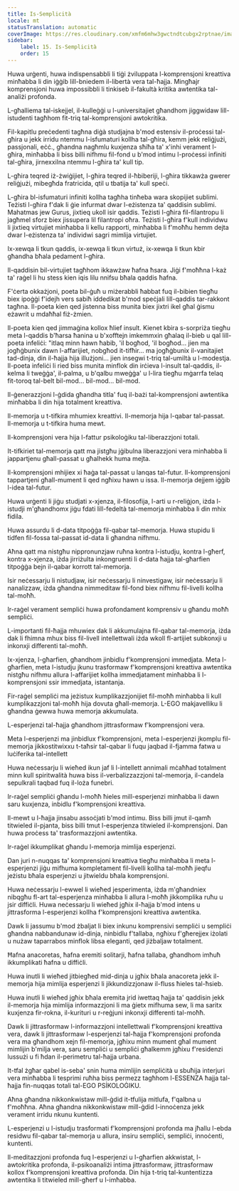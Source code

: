 ```yaml
---
title: Is-Semplicità
locale: mt
statusTranslation: automatic
coverImage: https://res.cloudinary.com/xmfm6mhw3gwctndtcubgx2rptnae/image/upload/v1740337243/small_cover_educacion_fundamental_a051170f1c.webp
sidebar:
    label: 15. Is-Semplicità
    order: 15
---
```

Huwa urġenti, huwa indispensabbli li tiġi żviluppata l-komprensjoni kreattiva minħabba li din iġġib lill-bniedem il-libertà vera tal-ħajja. Mingħajr komprensjoni huwa impossibbli li tinkiseb il-fakultà kritika awtentika tal-analiżi profonda.

L-għalliema tal-iskejjel, il-kulleġġi u l-universitajiet għandhom jiggwidaw lill-istudenti tagħhom fit-triq tal-komprensjoni awtokritika.

Fil-kapitlu preċedenti tagħna diġà studjajna b'mod estensiv il-proċessi tal-għira u jekk irridu ntemmu l-isfumaturi kollha tal-għira, kemm jekk reliġjużi, passjonali, eċċ., għandna nagħmlu kuxjenza sħiħa ta' x'inhi verament l-għira, minħabba li biss billi nifhmu fil-fond u b'mod intimu l-proċessi infiniti tal-għira, jirnexxilna ntemmu l-għira ta' kull tip.

L-għira teqred iż-żwiġijiet, l-għira teqred il-ħbiberiji, l-għira tikkawża gwerer reliġjużi, mibegħda fratricida, qtil u tbatija ta' kull speċi.

L-għira bl-isfumaturi infiniti kollha tagħha tinħeba wara skopijiet sublimi. Teżisti l-għira f'dak li ġie infurmat dwar l-eżistenza ta' qaddisin sublimi. Mahatmas jew Gurus, jixtieq ukoll isir qaddis. Teżisti l-għira fil-filantropu li jagħmel sforz biex jissupera lil filantropi oħra. Teżisti l-għira f'kull individwu li jixtieq virtujiet minħabba li kellu rapporti, minħabba li f'moħħu hemm dejta dwar l-eżistenza ta' individwi sagri mimlija virtujiet.

Ix-xewqa li tkun qaddis, ix-xewqa li tkun virtuż, ix-xewqa li tkun kbir għandha bħala pedament l-għira.

Il-qaddisin bil-virtujiet tagħhom ikkawżaw ħafna ħsara. Jiġi f'moħħna l-każ ta' raġel li hu stess kien iqis lilu nnifsu bħala qaddis ħafna.

F'ċerta okkażjoni, poeta bil-ġuħ u miżerabbli ħabbat fuq il-bibien tiegħu biex ipoġġi f'idejh vers sabiħ iddedikat b'mod speċjali lill-qaddis tar-rakkont tagħna. Il-poeta kien qed jistenna biss munita biex jixtri ikel għal ġismu eżawrit u mdaħħal fiż-żmien.

Il-poeta kien qed jimmaġina kollox ħlief insult. Kienet kbira s-sorpriża tiegħu meta l-qaddis b'ħarsa ħanina u b'xofftejn imkemmxin għalaq il-bieb u qal lill-poeta infeliċi: "itlaq minn hawn ħabib, 'il bogħod, 'il bogħod... jien ma jogħġbunix dawn l-affarijiet, nobgħod it-tifħir... ma jogħġbunix il-vanitajiet tad-dinja, din il-ħajja hija illużjoni... jien insegwi t-triq tal-umiltà u l-modestja. Il-poeta infeliċi li ried biss munita minflok din irċieva l-insult tal-qaddis, il-kelma li tweġġa', il-palma, u b'qalbu mweġġa' u l-lira tiegħu mġarrfa telaq fit-toroq tal-belt bil-mod... bil-mod... bil-mod.

Il-ġenerazzjoni l-ġdida għandha titla' fuq il-bażi tal-komprensjoni awtentika minħabba li din hija totalment kreattiva.

Il-memorja u t-tifkira mhumiex kreattivi. Il-memorja hija l-qabar tal-passat. Il-memorja u t-tifkira huma mewt.

Il-komprensjoni vera hija l-fattur psikoloġiku tal-liberazzjoni totali.

It-tifkiriet tal-memorja qatt ma jistgħu jġibulna liberazzjoni vera minħabba li jappartjenu għall-passat u għalhekk huma mejta.

Il-komprensjoni mhijiex xi ħaġa tal-passat u lanqas tal-futur. Il-komprensjoni tappartjeni għall-mument li qed ngħixu hawn u issa. Il-memorja dejjem iġġib l-idea tal-futur.

Huwa urġenti li jiġu studjati x-xjenza, il-filosofija, l-arti u r-reliġjon, iżda l-istudji m'għandhomx jiġu fdati lill-fedeltà tal-memorja minħabba li din mhix fidila.

Huwa assurdu li d-data titpoġġa fil-qabar tal-memorja. Huwa stupidu li tidfen fil-fossa tal-passat id-data li għandna nifhmu.

Aħna qatt ma nistgħu nippronunzjaw ruħna kontra l-istudju, kontra l-għerf, kontra x-xjenza, iżda jirriżulta inkongruenti li d-data ħajja tal-għarfien titpoġġa bejn il-qabar korrott tal-memorja.

Isir neċessarju li nistudjaw, isir neċessarju li ninvestigaw, isir neċessarju li nanalizzaw, iżda għandna nimmeditaw fil-fond biex nifhmu fil-livelli kollha tal-moħħ.

Ir-raġel verament sempliċi huwa profondament komprensiv u għandu moħħ sempliċi.

L-importanti fil-ħajja mhuwiex dak li akkumulajna fil-qabar tal-memorja, iżda dak li fhimna mhux biss fil-livell intellettwali iżda wkoll fl-artijiet subkonxji u inkonxji differenti tal-moħħ.

Ix-xjenza, l-għarfien, għandhom jinbidlu f'komprensjoni immedjata. Meta l-għarfien, meta l-istudju jkunu trasformaw f'komprensjoni kreattiva awtentika nistgħu nifhmu allura l-affarijiet kollha immedjatament minħabba li l-komprensjoni ssir immedjata, istantanja.

Fir-raġel sempliċi ma jeżistux kumplikazzjonijiet fil-moħħ minħabba li kull kumplikazzjoni tal-moħħ hija dovuta għall-memorja. L-EGO makjavelliku li għandna ġewwa huwa memorja akkumulata.

L-esperjenzi tal-ħajja għandhom jittrasformaw f'komprensjoni vera.

Meta l-esperjenzi ma jinbidlux f'komprensjoni, meta l-esperjenzi jkomplu fil-memorja jikkostitwixxu t-taħsir tal-qabar li fuqu jaqbad il-fjamma fatwa u luċiferika tal-intellett

Huwa neċessarju li wieħed ikun jaf li l-intellett annimali mċaħħad totalment minn kull spiritwalità huwa biss il-verbalizzazzjoni tal-memorja, il-candela sepulkrali taqbad fuq il-loża funebri.

Ir-raġel sempliċi għandu l-moħħ ħieles mill-esperjenzi minħabba li dawn saru kuxjenza, inbidlu f'komprensjoni kreattiva.

Il-mewt u l-ħajja jinsabu assoċjati b'mod intimu. Biss billi jmut il-qamħ titwieled il-pjanta, biss billi tmut l-esperjenza titwieled il-komprensjoni. Dan huwa proċess ta' trasformazzjoni awtentika.

Ir-raġel ikkumplikat għandu l-memorja mimlija esperjenzi.

Dan juri n-nuqqas ta' komprensjoni kreattiva tiegħu minħabba li meta l-esperjenzi jiġu mifhuma kompletament fil-livelli kollha tal-moħħ jieqfu jeżistu bħala esperjenzi u jitwieldu bħala komprensjoni.

Huwa neċessarju l-ewwel li wieħed jesperimenta, iżda m'għandniex nibqgħu fl-art tal-esperjenza minħabba li allura l-moħħ jikkomplika ruħu u jsir diffiċli. Huwa neċessarju li wieħed jgħix il-ħajja b'mod intens u jittrasforma l-esperjenzi kollha f'komprensjoni kreattiva awtentika.

Dawk li jassumu b'mod żbaljat li biex inkunu komprensivi sempliċi u sempliċi għandna nabbandunaw id-dinja, ninbidlu f'tallaba, ngħixu f'għerejjex iżolati u nużaw taparrabos minflok libsa eleganti, qed jiżbaljaw totalment.

Ħafna anacoretas, ħafna eremiti solitarji, ħafna tallaba, għandhom imħuħ ikkumplikati ħafna u diffiċli.

Huwa inutli li wieħed jitbiegħed mid-dinja u jgħix bħala anacoreta jekk il-memorja hija mimlija esperjenzi li jikkundizzjonaw il-fluss ħieles tal-ħsieb.

Huwa inutli li wieħed jgħix bħala eremita jrid iwettaq ħajja ta' qaddisin jekk il-memorja hija mimlija informazzjoni li ma ġietx mifhuma sew, li ma saritx kuxjenza fir-rokna, il-kurituri u r-reġjuni inkonxji differenti tal-moħħ.

Dawk li jittrasformaw l-informazzjoni intellettwali f'komprensjoni kreattiva vera, dawk li jittrasformaw l-esperjenzi tal-ħajja f'komprensjoni profonda vera ma għandhom xejn fil-memorja, jgħixu minn mument għal mument mimlijin b'milja vera, saru sempliċi u sempliċi għalkemm jgħixu f'residenzi lussużi u fi ħdan il-perimetru tal-ħajja urbana.

It-tfal żgħar qabel is-seba' snin huma mimlijin sempliċità u sbuħija interjuri vera minħabba li tesprimi ruħha biss permezz tagħhom l-ESSENZA ħajja tal-ħajja fin-nuqqas totali tal-EGO PSİKOLOĠIKU.

Aħna għandna nikkonkwistaw mill-ġdid it-tfulija mitlufa, f'qalbna u f'moħħna. Aħna għandna nikkonkwistaw mill-ġdid l-innoċenza jekk verament irridu nkunu kuntenti.

L-esperjenzi u l-istudju trasformati f'komprensjoni profonda ma jħallu l-ebda residwu fil-qabar tal-memorja u allura, insiru sempliċi, sempliċi, innoċenti, kuntenti.

Il-meditazzjoni profonda fuq l-esperjenzi u l-għarfien akkwistat, l-awtokritika profonda, il-psikoanaliżi intima jittrasformaw, jittrasformaw kollox f'komprensjoni kreattiva profonda. Din hija t-triq tal-kuntentizza awtentika li titwieled mill-għerf u l-imħabba.

